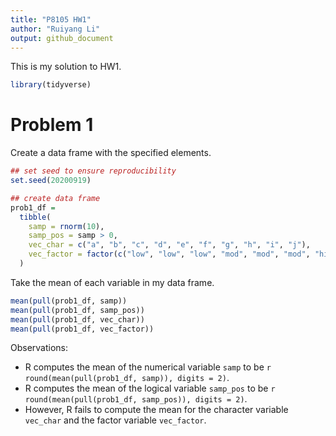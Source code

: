 ```yaml
---
title: "P8105 HW1"
author: "Ruiyang Li"
output: github_document
---
```


This is my solution to HW1. 

```r
library(tidyverse)
```


# Problem 1

Create a data frame with the specified elements. 

```r
## set seed to ensure reproducibility
set.seed(20200919)

## create data frame
prob1_df = 
  tibble(
    samp = rnorm(10),
    samp_pos = samp > 0,
    vec_char = c("a", "b", "c", "d", "e", "f", "g", "h", "i", "j"),
    vec_factor = factor(c("low", "low", "low", "mod", "mod", "mod", "high", "high", "high", "high"))
  )
```

Take the mean of each variable in my data frame.

```r
mean(pull(prob1_df, samp))
mean(pull(prob1_df, samp_pos))
mean(pull(prob1_df, vec_char))
mean(pull(prob1_df, vec_factor))
```

Observations:

* R computes the mean of the numerical variable `samp` to be `r round(mean(pull(prob1_df, samp)), digits = 2)`.
* R computes the mean of the logical variable `samp_pos` to be `r round(mean(pull(prob1_df, samp_pos)), digits = 2)`.
* However, R fails to compute the mean for the character variable `vec_char` and the factor variable `vec_factor`. 


